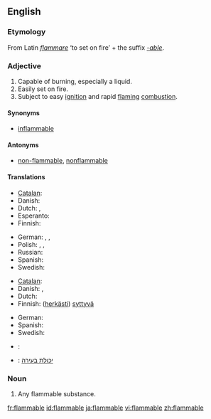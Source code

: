 ==English==

===Etymology===
From Latin ''[[flammare]]'' ‘to set on fire’ + the suffix ''[[-able]]''.

===Adjective===
{{en-adj}}

# Capable of burning, especially a liquid.
# Easily set on fire.
# Subject to easy [[ignition]] and rapid [[flaming]] [[combustion]].

====Synonyms====
* [[inflammable]]

====Antonyms====
* [[non-flammable]], [[nonflammable]]

====Translations====
{{trans-top|capable of burning}}
* [[Catalan]]: {{t|ca|inflamable}}
* Danish: {{t|da|brændbar}}
* Dutch: {{t|nl|ontvlambaar}}, {{t-|nl|brandbaar}}
* Esperanto: {{t-|eo|brulema|xs=Esperanto}}
* Finnish: {{t-|fi|palava}}
{{trans-mid}}
* German: {{t+|de|brennbar}}, {{t+|de|entzündbar}}, {{t|de|entflammbar}}
* Polish: {{t|pl|łatwopalny|m}},  {{t|pl|łatwopalna|f}},  {{t|pl|łatwopalne|n}}
* Russian: {{t+|ru|огнеопасный}}
* Spanish: {{t|es|inflamable}}
* Swedish: {{t|sv|brännbar}}
{{trans-bottom}}

{{trans-top|volatile}}
* [[Catalan]]: {{t|ca|inflamable}}
* Danish: {{t|da|brandfarlig}}, {{t|da|letantændelig}}
* Dutch: {{t|nl|licht ontvlambaar}}
* Finnish: ([[herkkä|herkästi]]) [[syttyvä]]
{{trans-mid}}
* German: {{t+|de|feuergefährlich}}
* Spanish: {{t|es|inflamable}}
* Swedish: {{t|sv|lättantändlig}}
{{trans-bottom}}

{{checktrans-top}}

* {{ttbc|French}}: {{t+|fr|inflammable}}
{{trans-mid}}
* {{ttbc|Hebrew}}: [[יכולת בעירה]]
{{trans-bottom}}

===Noun===
{{en-noun}}

# Any flammable substance.

[[fr:flammable]]
[[id:flammable]]
[[ja:flammable]]
[[vi:flammable]]
[[zh:flammable]]
